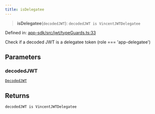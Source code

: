 ```yaml
---
title: isDelegatee
---
```


> **isDelegatee**(`decodedJWT`): `decodedJWT is VincentJWTDelegatee`

Defined in: [app-sdk/src/jwt/typeGuards.ts:33](https://github.com/LIT-Protocol/Vincent/blob/73da7c01d4eb076a0ff8650f85c7adf29f486588/packages/libs/app-sdk/src/jwt/typeGuards.ts#L33)

Check if a decoded JWT is a delegatee token (role === 'app-delegatee')

## Parameters

### decodedJWT

[`DecodedJWT`](/api-reference/app-sdk/jwt/interfaces/DecodedJWT)

## Returns

`decodedJWT is VincentJWTDelegatee`
